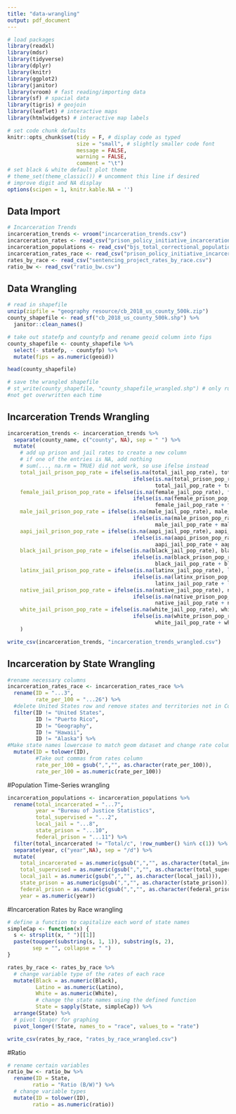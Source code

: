 ```yaml
---
title: "data-wrangling"
output: pdf_document
---
```


```r
# load packages
library(readxl)
library(mdsr)
library(tidyverse)
library(dplyr)
library(knitr)
library(ggplot2)
library(janitor)
library(vroom) # fast reading/importing data
library(sf) # spacial data
library(tigris) # geojoin
library(leaflet) # interactive maps
library(htmlwidgets) # interactive map labels

# set code chunk defaults
knitr::opts_chunk$set(tidy = F, # display code as typed
                      size = "small", # slightly smaller code font
                      message = FALSE,
                      warning = FALSE,
                      comment = "\t") 
# set black & white default plot theme 
# theme_set(theme_classic()) # uncomment this line if desired
# improve digit and NA display 
options(scipen = 1, knitr.kable.NA = '')
```

## Data Import
```r
# Incarceration Trends
incarceration_trends <- vroom("incarceration_trends.csv")
incarceration_rates <- read_csv("prison_policy_initiative_incarceration_by_race.csv")
incarceration_populations <- read_csv("bjs_total_correctional_population_counts_by_status_TM 5_26_21.csv")
incarceration_rates_race <- read_csv("prison_policy_initiative_incarceration_by_race.csv") # data from 2010
rates_by_race <- read_csv("sentencing_project_rates_by_race.csv")
ratio_bw <- read_csv("ratio_bw.csv")
```

## Data Wrangling
```r
# read in shapefile
unzip(zipfile = "geography resource/cb_2018_us_county_500k.zip")
county_shapefile <- read_sf("cb_2018_us_county_500k.shp") %>%
  janitor::clean_names() 

# take out statefp and countyfp and rename geoid column into fips
county_shapefile <- county_shapefile %>%
  select(- statefp, - countyfp) %>%
  mutate(fips = as.numeric(geoid))

head(county_shapefile)

# save the wrangled shapefile
# st_write(county_shapefile, "county_shapefile_wrangled.shp") # only run once, so the file does
#not get overwritten each time
```

## Incarceration Trends Wrangling
```r
incarceration_trends <- incarceration_trends %>%
  separate(county_name, c("county", NA), sep = " ") %>%
  mutate(
    # add up prison and jail rates to create a new column
    # if one of the entries is NA, add nothing
    # sum(..., na.rm = TRUE) did not work, so use ifelse instead
    total_jail_prison_pop_rate = ifelse(is.na(total_jail_pop_rate), total_prison_pop_rate,
                                        ifelse(is.na(total_prison_pop_rate), total_jail_pop_rate,
                                               total_jail_pop_rate + total_prison_pop_rate)),
    female_jail_prison_pop_rate = ifelse(is.na(female_jail_pop_rate), female_prison_pop_rate,
                                        ifelse(is.na(female_prison_pop_rate), female_jail_pop_rate, 
                                               female_jail_pop_rate + female_prison_pop_rate)),
    male_jail_prison_pop_rate = ifelse(is.na(male_jail_pop_rate), male_prison_pop_rate,
                                        ifelse(is.na(male_prison_pop_rate), male_jail_pop_rate, 
                                               male_jail_pop_rate + male_prison_pop_rate)),
    aapi_jail_prison_pop_rate = ifelse(is.na(aapi_jail_pop_rate), aapi_prison_pop_rate,
                                        ifelse(is.na(aapi_prison_pop_rate), aapi_jail_pop_rate, 
                                               aapi_jail_pop_rate + aapi_prison_pop_rate)),
    black_jail_prison_pop_rate = ifelse(is.na(black_jail_pop_rate), black_prison_pop_rate,
                                        ifelse(is.na(black_prison_pop_rate), black_jail_pop_rate, 
                                               black_jail_pop_rate + black_prison_pop_rate)),
    latinx_jail_prison_pop_rate = ifelse(is.na(latinx_jail_pop_rate), latinx_prison_pop_rate,
                                        ifelse(is.na(latinx_prison_pop_rate), latinx_jail_pop_rate, 
                                               latinx_jail_pop_rate + latinx_prison_pop_rate)),
    native_jail_prison_pop_rate = ifelse(is.na(native_jail_pop_rate), native_prison_pop_rate,
                                        ifelse(is.na(native_prison_pop_rate), native_jail_pop_rate, 
                                               native_jail_pop_rate + native_prison_pop_rate)),
    white_jail_prison_pop_rate = ifelse(is.na(white_jail_pop_rate), white_prison_pop_rate,
                                        ifelse(is.na(white_prison_pop_rate), white_jail_pop_rate, 
                                               white_jail_pop_rate + white_prison_pop_rate))
    )

write_csv(incarceration_trends, "incarceration_trends_wrangled.csv")
```

## Incarceration by State Wrangling
```r
#rename necessary columns
incarceration_rates_race <- incarceration_rates_race %>% 
  rename(ID = "...3",
         rate_per_100 = "...26") %>% 
  #delete United States row and remove states and territories not in Continental United States
  filter(ID != "United States", 
         ID != "Puerto Rico", 
         ID != "Geography", 
         ID != "Hawaii", 
         ID != "Alaska") %>%
#Make state names lowercase to match geom dataset and change rate column to numeric
  mutate(ID = tolower(ID),
         #Take out commas from rates column
         rate_per_100 = gsub(",","", as.character(rate_per_100)),
         rate_per_100 = as.numeric(rate_per_100))
```

#Population Time-Series wrangling
```r
incarceration_populations <- incarceration_populations %>% 
  rename(total_incarcerated = "...7",
         year = "Bureau of Justice Statistics",
         total_supervised = "...2",
         local_jail = "...8",
         state_prison = "...10",
         federal_prison = "...11") %>%
  filter(total_incarcerated != "Total/c", !row_number() %in% c(1)) %>%
  separate(year, c("year",NA), sep = "/d") %>%
  mutate(
    total_incarcerated = as.numeric(gsub(",","", as.character(total_incarcerated))),
    total_supervised = as.numeric(gsub(",","", as.character(total_supervised))),
    local_jail = as.numeric(gsub(",","", as.character(local_jail))),
    state_prison = as.numeric(gsub(",","", as.character(state_prison))),
    federal_prison = as.numeric(gsub(",","", as.character(federal_prison))),
    year = as.numeric(year))
```

#Incarceration Rates by Race wrangling
```r
# define a function to capitalize each word of state names
simpleCap <- function(x) {
  s <- strsplit(x, " ")[[1]]
  paste(toupper(substring(s, 1, 1)), substring(s, 2),
        sep = "", collapse = " ")
}

rates_by_race <- rates_by_race %>% 
  # change variable type of the rates of each race
  mutate(Black = as.numeric(Black),
         Latino = as.numeric(Latino),
         White = as.numeric(White),
         # change the state names using the defined function
         State = sapply(State, simpleCap)) %>%
  arrange(State) %>%
  # pivot longer for graphing
  pivot_longer(!State, names_to = "race", values_to = "rate")

write_csv(rates_by_race, "rates_by_race_wrangled.csv")
```

#Ratio
```r
# rename certain variables
ratio_bw <- ratio_bw %>% 
  rename(ID = State,
        ratio = "Ratio (B/W)") %>%
  # change variable types
  mutate(ID = tolower(ID),
        ratio = as.numeric(ratio))
```

